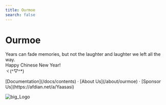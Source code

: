 ```yaml
---
title: Ourmoe
search: false
---
```



<h1 className="text-center font-extrabold md:text-5xl mt-8">Ourmoe</h1>

<p className="text-center text-lg mb-2 text-gray-600 md:text-2xl">Years can fade memories, but not the laughter and laughter we left all the way.<br />Happy Chinese New Year!<br />ヾ(^▽^*)</p>

<Bleed>
  <Features />
</Bleed>

<p className="mt-8 text-center">
  [Documentation](/docs/contents) · [About Us](/about/ourmoe) · [Sponsor Us](https://afdian.net/a/Yaasasi)
</p>

![big_Logo](../../public/images/avatar.png)